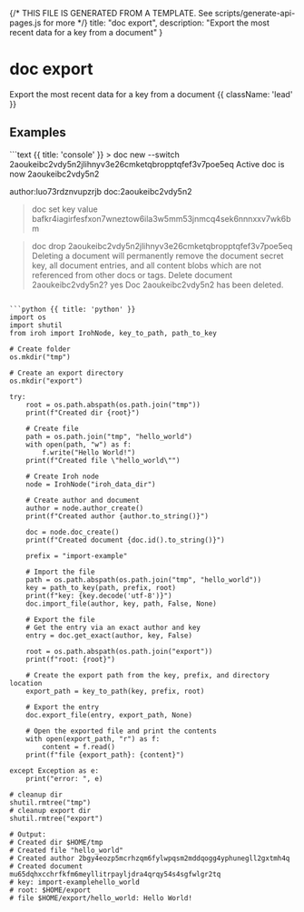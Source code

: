 {/* THIS FILE IS GENERATED FROM A TEMPLATE. See scripts/generate-api-pages.js for more */}
    title: "doc export",
    description: "Export the most recent data for a key from a document"
}

<div className='not-prose mb-5'>
    <Breadcrumbs pages={[
        { name: 'API', href: '/docs/api', current: false },
        { name: 'doc export', href: '/docs/api/doc-export', current: true },
    ]} />
</div>

# doc export

Export the most recent data for a key from a document {{ className: 'lead' }}



## Examples

<CodeGroup title="doc export">
```text {{ title: 'console' }}
> doc new --switch
2aoukeibc2vdy5n2jlihnyv3e26cmketqbropptqfef3v7poe5eq
Active doc is now 2aoukeibc2vdy5n2
      
author:luo73rdznvupzrjb doc:2aoukeibc2vdy5n2 
> doc set key value
bafkr4iagirfesfxon7wneztow6ila3w5mm53jnmcq4sek6nnnxxv7wk6bm

> doc drop 2aoukeibc2vdy5n2jlihnyv3e26cmketqbropptqfef3v7poe5eq
Deleting a document will permanently remove the document secret key, all document entries, 
and all content blobs which are not referenced from other docs or tags.
Delete document 2aoukeibc2vdy5n2? yes
Doc 2aoukeibc2vdy5n2 has been deleted.
```

```python {{ title: 'python' }}
import os
import shutil
from iroh import IrohNode, key_to_path, path_to_key

# Create folder
os.mkdir("tmp")

# Create an export directory
os.mkdir("export")

try:
    root = os.path.abspath(os.path.join("tmp"))
    print(f"Created dir {root}")

    # Create file
    path = os.path.join("tmp", "hello_world")
    with open(path, "w") as f:
        f.write("Hello World!")
    print(f"Created file \"hello_world\"")

    # Create Iroh node
    node = IrohNode("iroh_data_dir")

    # Create author and document
    author = node.author_create()
    print(f"Created author {author.to_string()}")

    doc = node.doc_create()
    print(f"Created document {doc.id().to_string()}")

    prefix = "import-example"

    # Import the file
    path = os.path.abspath(os.path.join("tmp", "hello_world"))
    key = path_to_key(path, prefix, root)
    print(f"key: {key.decode('utf-8')}")
    doc.import_file(author, key, path, False, None)

    # Export the file
    # Get the entry via an exact author and key
    entry = doc.get_exact(author, key, False)

    root = os.path.abspath(os.path.join("export"))
    print(f"root: {root}")

    # Create the export path from the key, prefix, and directory location
    export_path = key_to_path(key, prefix, root)

    # Export the entry
    doc.export_file(entry, export_path, None)

    # Open the exported file and print the contents
    with open(export_path, "r") as f:
        content = f.read()
    print(f"file {export_path}: {content}")

except Exception as e:
    print("error: ", e)

# cleanup dir
shutil.rmtree("tmp")
# cleanup export dir
shutil.rmtree("export")

# Output:
# Created dir $HOME/tmp
# Created file "hello_world"
# Created author 2bgy4eozp5mcrhzqm6fylwpqsm2mddqogg4yphunegll2gxtmh4q
# Created document mu65dqhxcchrfkfm6meyllitrpayljdra4qrqy54s4sgfwlgr2tq
# key: import-examplehello_world
# root: $HOME/export
# file $HOME/export/hello_world: Hello World!

```


</CodeGroup>
